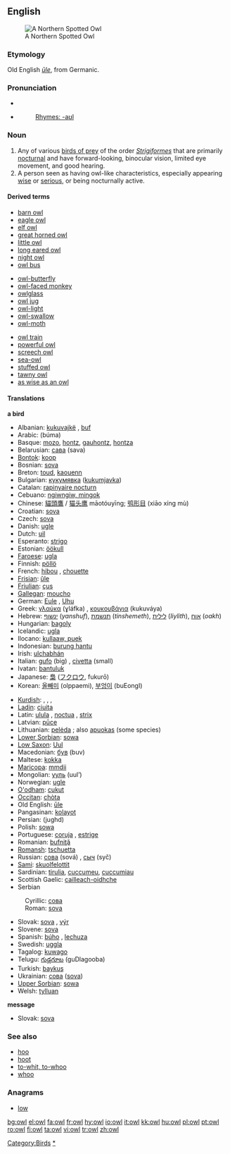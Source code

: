 {{see|Owl}}
{{wikipedia}}
==English==
[[Image:Northern Spotted Owl.USFWS-thumb.jpg|thumb|right|A Northern Spotted Owl]]
===Etymology===
Old English ''[[ule|ūle]]'', from Germanic.

===Pronunciation===
*{{IPA|/aʊl/}}
*{{SAMPA|/aUl/}}
*:[[Rhymes:English:-aʊl|Rhymes: -aʊl]]

=== Noun ===
{{en-noun}}

# Any of various [[bird of prey|birds of prey]] of the order ''[[Strigiformes]]'' that are primarily [[nocturnal]] and have forward-looking, binocular vision, limited eye movement, and good hearing. 
# A person seen as having owl-like characteristics, especially appearing [[wise]] or [[serious]], or being nocturnally active.

==== Derived terms ====
{{top3}}
*[[barn owl]]
*[[eagle owl]]
*[[elf owl]]
*[[great horned owl]]
*[[little owl]]
*[[long eared owl]]
*[[night owl]]
*[[owl bus]]
{{mid3}}
*[[owl-butterfly]]
*[[owl-faced monkey]]
*[[owlglass]]
*[[owl jug]]
*[[owl-light]]
*[[owl-swallow]]
*[[owl-moth]]
{{mid3}}
*[[owl train]]
*[[powerful owl]]
*[[screech owl]]
*[[sea-owl]]
*[[stuffed owl]]
*[[tawny owl]]
*[[as wise as an owl]]
{{bottom}}

====Translations====
'''a bird'''
{{top}}
*Albanian: [[kukuvajkë]] {{f}}, [[buf]] {{m}}
*Arabic: {{ARchar|[[بومة]]}} (búma) {{f}}
*Basque: [[mozo]], [[hontz]], [[gauhontz]], [[hontza]]
*Belarusian: [[сава]] (sava) {{f}}
*[[Bontok]]: [[koop]]
*Bosnian: [[sova#Bosnian|sova]] {{f}}
*Breton: [[toud]], [[kaouenn]]
*Bulgarian: [[кукумявка]] ([[kukumjavka]])
*Catalan: [[rapinyaire nocturn]]
*Cebuano: [[ngiwngiw, mingok]]
*Chinese: [[貓頭鷹]] / [[猫头鹰]] māotóuyīng; [[鸮形目]] (xiāo xíng mù)
*Croatian: [[sova]] {{f}}
*Czech: [[sova]] {{f}}
*Danish: [[ugle]]
*Dutch: [[uil]] {{m}}
*Esperanto: [[strigo]]
*Estonian: [[öökull]]
*[[Faroese]]: [[ugla]]
*Finnish: [[pöllö]]
*French: [[hibou]] {{m}}, [[chouette]] {{f}}
*[[Frisian]]: [[ûle]]
*[[Friulian]]: [[çus]]
*[[Gallegan]]: [[moucho]] {{m}}
*German: [[Eule]] {{f}}, [[Uhu]] {{m}}
*Greek: [[γλαύκα]] (ɣláfka) {{f}}, [[κουκουβάγια]] (kukuváya) {{f}}
*Hebrew: [[ינשוף]] (''yanshuf''), [[תנשמת]] (''tinshemeth''), [[לילית]] (''liylith''), [[אוח]] (''oakh'')
*Hungarian: [[bagoly]]
*Icelandic: [[ugla]]
*Ilocano: [[kullaaw, puek]]
*Indonesian: [[burung hantu]]
*Irish: [[ulchabhán]]
*Italian: [[gufo]] (big) {{m}}, [[civetta]] (small) {{f}}
*Ivatan: [[bantuluk]]
*Japanese: [[梟]] ([[フクロウ]], fukurō)
*Korean: [[올빼미]] (olppaemi), [[부엉이]] (buEongI)
{{mid}}
*[[Kurdish]]: {{trad|ku|kund}}, {{trad|ku|bu}}, {{trad|ku|pû}}, {{trad|ku|pepûk}}
*[[Ladin]]: [[ciuita]]
*Latin: [[ulula]] {{f}}, [[noctua]] {{f}}, [[strix]] {{f}}
*Latvian: [[pūce]]
*Lithuanian: [[pelėda]] {{f}}; also [[apuokas]] {{m}} (some species)
*[[Lower Sorbian]]: [[sowa]]
*[[Low Saxon]]: [[Uul]] {{f}}
*Macedonian: [[був]] (buv)
*Maltese: [[kokka]]
*[[Maricopa]]: [[mmdii]]
*Mongolian: [[ууль]] (uul’)
*Norwegian: [[ugle]]
*[[O'odham]]: [[cukut]]
*[[Occitan]]: [[chòta]]
*Old English: [[ule|ūle]]
*Pangasinan: [[kolayot]]
*Persian: {{FAchar|[[جغد]]}} (jughd)
*Polish: [[sowa]] {{f}}
*Portuguese: [[coruja]] {{f}}, [[estrige]] {{f}}
*Romanian: [[bufniţă]]
*[[Romansh]]: [[tschuetta]]
*Russian: [[сова]] (sová) {{f}}, [[сыч]] (syč) {{m}}
*[[Sami]]: [[skuolfelottit]]
*Sardinian: [[tirulia]], [[cuccumeu]], [[cuccumiau]]
*Scottish Gaelic: [[cailleach-oidhche]]
*Serbian
:Cyrillic: [[сова#Serbian|сова]] {{f}}
:Roman: [[sova#Serbian|sova]] {{f}}
*Slovak: [[sova#Slovak|sova]] {{f}}, [[výr#Slovak|výr]] {{m}}
*Slovene: [[sova]] {{f}}
*Spanish: [[búho]] {{m}}, [[lechuza]] {{f}}
*Swedish: [[uggla]]
*Tagalog: [[kuwago]]
*Telugu: [[గుడ్లగూబ]] (guDlagooba)
*Turkish: [[baykuş]]
*Ukrainian: [[сова]] ([[sova]]) {{f}}
*[[Upper Sorbian]]: [[sowa]]
*Welsh: [[tylluan]]
{{bottom}}

'''message'''
{{top}}
*Slovak: [[sova#Slovak|sova]] {{f}}
{{mid}}
{{bottom}}

===See also===
* [[hoo]]
* [[hoot]]
* [[to-whit, to-whoo]]
* [[whoo]]

===Anagrams===
*[[low]]

[[Category:Birds]]
[[Category:Owls|*]]

[[bg:owl]]
[[el:owl]]
[[fa:owl]]
[[fr:owl]]
[[hy:owl]]
[[io:owl]]
[[it:owl]]
[[kk:owl]]
[[hu:owl]]
[[pl:owl]]
[[pt:owl]]
[[ro:owl]]
[[fi:owl]]
[[ta:owl]]
[[vi:owl]]
[[tr:owl]]
[[zh:owl]]